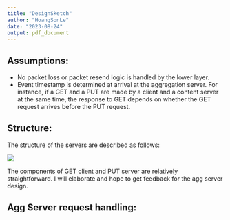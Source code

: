 ```yaml
---
title: "DesignSketch"
author: "HoangSonLe"
date: "2023-08-24"
output: pdf_document
---
```



## Assumptions:

- No packet loss or packet resend logic is handled by the lower layer. 
- Event timestamp is determined at arrival at the aggregation server. For instance, if a GET and a PUT are made by a client and a content server at the same time, the response to GET depends on whether the GET request arrives before the PUT request. 

## Structure: 

The structure of the servers are described as follows: 

![](Inheritance.jpg)

The components of GET client and PUT server are relatively straightforward. I will elaborate and hope to get feedback for the agg server design.

## Agg Server request handling: 


